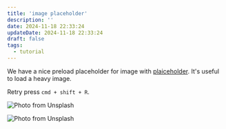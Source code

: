 ```yaml
---
title: 'image placeholder'
description: ''
date: 2024-11-18 22:33:24
updateDate: 2024-11-18 22:33:24
draft: false
tags:
  - tutorial
---
```


We have a nice preload placeholder for image with [plaiceholder](https://plaiceholder.co/docs).
It's useful to load a heavy image.

Retry press `cmd + shift + R`.

![Photo from Unsplash](https://images.unsplash.com/photo-1621961458348-f013d219b50c?auto=format&fit=crop&w=2850&q=80)

![Photo from Unsplash](https://images.unsplash.com/photo-1731251401742-cf6a8353baa9?q=80&w=2340&auto=format&fit=crop&ixlib=rb-4.0.3&ixid=M3wxMjA3fDB8MHxwaG90by1wYWdlfHx8fGVufDB8fHx8fA%3D%3D)
